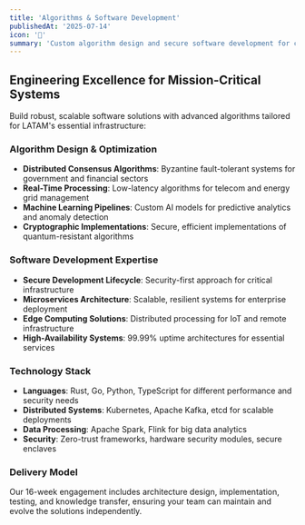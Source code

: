 ```yaml
---
title: 'Algorithms & Software Development'
publishedAt: '2025-07-14'
icon: '🔧'
summary: 'Custom algorithm design and secure software development for critical infrastructure, specializing in distributed systems, real-time processing, and high-reliability applications.'
---
```


## Engineering Excellence for Mission-Critical Systems

Build robust, scalable software solutions with advanced algorithms tailored for LATAM's essential infrastructure:

### Algorithm Design & Optimization

- **Distributed Consensus Algorithms**: Byzantine fault-tolerant systems for government and financial sectors
- **Real-Time Processing**: Low-latency algorithms for telecom and energy grid management
- **Machine Learning Pipelines**: Custom AI models for predictive analytics and anomaly detection
- **Cryptographic Implementations**: Secure, efficient implementations of quantum-resistant algorithms

### Software Development Expertise

- **Secure Development Lifecycle**: Security-first approach for critical infrastructure
- **Microservices Architecture**: Scalable, resilient systems for enterprise deployment
- **Edge Computing Solutions**: Distributed processing for IoT and remote infrastructure
- **High-Availability Systems**: 99.99% uptime architectures for essential services

### Technology Stack

- **Languages**: Rust, Go, Python, TypeScript for different performance and security needs
- **Distributed Systems**: Kubernetes, Apache Kafka, etcd for scalable deployments
- **Data Processing**: Apache Spark, Flink for big data analytics
- **Security**: Zero-trust frameworks, hardware security modules, secure enclaves

### Delivery Model

Our 16-week engagement includes architecture design, implementation, testing, and knowledge transfer, ensuring your team can maintain and evolve the solutions independently.